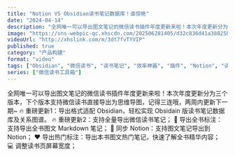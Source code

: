 ```yaml
---
title: "Notion VS Obsidian读书笔记数据库！谁惊艳"
date: "2024-04-14"
description: "全网唯一可以导出图文笔记的微信读书插件年度更新来啦！本次年度更新分为三个版本，下个版本支持微信读书直接导出为思维导图，记得三连哦，两周内更新下一期~"
image: "https://sns-webpic-qc.xhscdn.com/202506281405/d32c836d41a38825b85d8f95c911db1e/spectrum/1040g34o311iadakj6g004ajtrb8lnrk241s658g!nc_n_webp_mw_1"
videoUrl: "http://xhslink.com/m/3dt7fvTYVIP"
published: true
category: "产品构建"
format: "video"
tags: ["Obsidian", "微信读书", "读书笔记", "效率神器", "插件", "Notion", "读书"]
series: ["微信读书工具箱"]
---
```


全网唯一可以导出图文笔记的微信读书插件年度更新来啦！本次年度更新分为三个版本，下个版本支持微信读书直接导出为思维导图，记得三连哦，两周内更新下一期~
🔥 重磅更新1：导出格式适配 Obsidian，轻松实现 Obsidain 版读书笔记数据库及关系图谱。
🔥 重磅更新2：支持全量导出微信读书笔记；
📌 导出全书标注：支持导出全书图文 Markdown 笔记；
📒 同步 Notion：支持图文笔记导出到 Notion；
❤ 导出热门标注：导出本书图文热门笔记，快速了解全书精华内容；
💻 调整读书页屏幕宽度； 